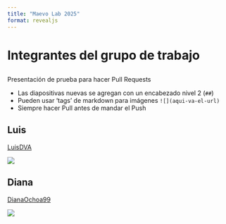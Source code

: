 ```yaml
---
title: "Maevo Lab 2025"
format: revealjs
---
```


# Integrantes del grupo de trabajo

## 

Presentación de prueba para hacer Pull Requests

-   Las diapositivas nuevas se agregan con un encabezado nivel 2 (`##`)
-   Pueden usar 'tags' de markdown para imágenes `![](aqui-va-el-url)`
-   Siempre hacer Pull antes de mandar el Push

## Luis

[LuisDVA](https://github.com/luisDVA)

![](https://www.logan.qld.gov.au/logan/images/greaterglidernew.png)

## Diana

[DianaOchoa99](https://github.com/DianaOchoa99)

![](images/coco.jpeg)
